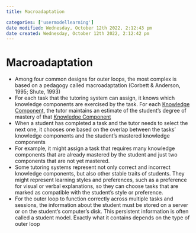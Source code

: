 ```yaml
---
title: Macroadaptation

categories: ['usermodellearning']
date modified: Wednesday, October 12th 2022, 2:12:43 pm
date created: Wednesday, October 12th 2022, 2:12:42 pm
---
```


# Macroadaptation


- Among four common designs for outer loops, the most complex is based on a pedagogy called macroadaptation (Corbett & Anderson, 1995; Shute, 1993)
- For each task that the tutoring system can assign, it knows which knowledge components are exercised by the task. For each [Knowledge Component](Knowledge%20Component.qmd), the tutor maintains an estimate of the student's degree of mastery of that [Knowledge Component](Knowledge%20Component.qmd)
- When a student has completed a task and the tutor needs to select the next one, it chooses one based on the overlap between the tasks' knowledge components and the student's mastered knowledge components
- For example, it might assign a task that requires many knowledge components that are already mastered by the student and just two components that are not yet mastered.
- Some tutoring systems represent not only correct and incorrect knowledge components, but also other stable traits of students. They might represent learning styles and preferences, such as a preference for visual or verbal explanations, so they can choose tasks that are marked as compatible with the student's style or preference.
- For the outer loop to function correctly across multiple tasks and sessions, the information about the student must be stored on a server or on the student's computer's disk. This persistent information is often called a student model. Exactly what it contains depends on the type of outer loop




